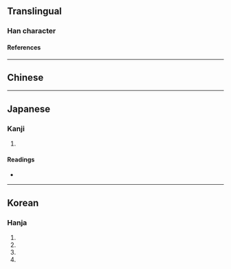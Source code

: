 {{also|既}}
{{character info}}
{{character info|0x2F8CB}}
==Translingual==

===Han character===
{{Han char|rn=71|rad=无|as=07|sn=11|four=|canj=HPMVU|ids=⿰皀旡}}

====References====
{{Han ref|kx=0485.300|dkj=13724|dj=0848.060|hdz=21148.050|uh=65E3|ud=26083}}
{{Han ref|uh=2F8CB}}

----

==Chinese==
{{zh-see|既|v}}

----

==Japanese==

===Kanji===
{{ja-kanji|grade=|rs=无07}}

# {{alternative form of|ja|既}}

====Readings====
* {{ja-readings|on=[[き]] (ki)|kun=[[つきる]] (tsukiru), [[すでに]] (sudeni)}}

----

==Korean==

===Hanja===
{{ko-hanja|이미|기}}

# {{hanja form of|기|[[already]]}}
# {{hanja form of|기|[[de facto]]}}
# {{hanja form of|기|[[since]]}}
# {{hanja form of|기|[[then]]}}
